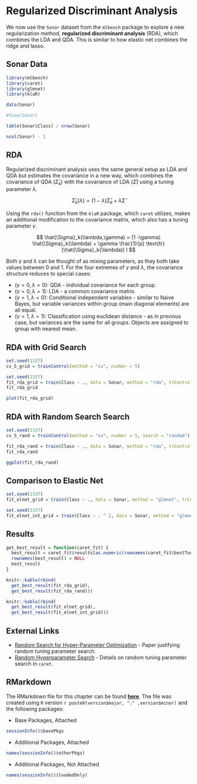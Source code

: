 # Regularized Discriminant Analysis

We now use the  `Sonar` dataset from the `mlbench` package to explore a new regularization method, **regularized discriminant analysis** (RDA), which combines the LDA and QDA. This is similar to how elastic net combines the ridge and lasso.

## Sonar Data

```r
library(mlbench)
library(caret)
library(glmnet)
library(klaR)
```

```r
data(Sonar)
```

```r
#View(Sonar)
```

```r
table(Sonar$Class) / nrow(Sonar)
```

```r
ncol(Sonar) - 1
```


## RDA

Regularized discriminant analysis uses the same general setup as LDA and QDA but estimates the covariance in a new way, which combines the covariance of QDA $(\hat{\Sigma}_k)$ with the covariance of LDA $(\hat{\Sigma})$ using a tuning parameter $\lambda$.

$$
\hat{\Sigma}_k(\lambda) = (1-\lambda)\hat{\Sigma}_k + \lambda \hat{\Sigma}
$$

Using the `rda()` function from the `klaR` package, which `caret` utilizes, makes an additional modification to the covariance matrix, which also has a tuning parameter $\gamma$.

$$
\hat{\Sigma}_k(\lambda,\gamma) = (1 -\gamma) \hat{\Sigma}_k(\lambda) + \gamma \frac{1}{p} \text{tr}(\hat{\Sigma}_k(\lambda)) I
$$

Both $\gamma$ and $\lambda$ can be thought of as mixing parameters, as they both take values between 0 and 1. For the four extremes of $\gamma$ and $\lambda$, the covariance structure reduces to special cases:

- $(\gamma=0, \lambda=0)$: QDA - individual covariance for each group.
- $(\gamma=0, \lambda=1)$: LDA - a common covariance matrix.
- $(\gamma=1, \lambda=0)$: Conditional independent variables - similar to Naive Bayes, but variable variances within group (main diagonal elements) are all equal.
- $(\gamma=1, \lambda=1)$: Classification using euclidean distance - as in previous case, but variances are the same for all groups. Objects are assigned to group with nearest mean.


## RDA with Grid Search

```r
set.seed(1337)
cv_5_grid = trainControl(method = "cv", number = 5)
```

```r
set.seed(1337)
fit_rda_grid = train(Class ~ ., data = Sonar, method = "rda", trControl = cv_5_grid)
fit_rda_grid
```

```r
plot(fit_rda_grid)
```

## RDA with Random Search Search


```r
set.seed(1337)
cv_5_rand = trainControl(method = "cv", number = 5, search = "random")
```

```r
fit_rda_rand = train(Class ~ ., data = Sonar, method = "rda", trControl = cv_5_rand, tuneLength = 9)
fit_rda_rand
```

```r
ggplot(fit_rda_rand)
```




## Comparison to Elastic Net

```r
set.seed(1337)
fit_elnet_grid = train(Class ~ ., data = Sonar, method = "glmnet", trControl = cv_5_grid, tuneLength = 10)
```

```r
set.seed(1337)
fit_elnet_int_grid = train(Class ~ . ^ 2, data = Sonar, method = "glmnet", trControl = cv_5_grid, tuneLength = 10)
```







## Results





```r
get_best_result = function(caret_fit) {
  best_result = caret_fit$results[as.numeric(rownames(caret_fit$bestTune)), ]
  rownames(best_result) = NULL
  best_result
}
```


```r
knitr::kable(rbind(
  get_best_result(fit_rda_grid),
  get_best_result(fit_rda_rand)))
```

```r
knitr::kable(rbind(
  get_best_result(fit_elnet_grid),
  get_best_result(fit_elnet_int_grid)))

```


## External Links

- [Random Search for Hyper-Parameter Optimization](http://www.jmlr.org/papers/volume13/bergstra12a/bergstra12a) - Paper justifying random tuning parameter search.
- [Random Hyperparameter Search](https://topepo.github.io/caret/random-hyperparameter-search.html) - Details on random tuning parameter search in `caret`.


## RMarkdown

The RMarkdown file for this chapter can be found [**here**](17-rda.Rmd). The file was created using `R` version `r paste0(version$major, "." ,version$minor)` and the following packages:

- Base Packages, Attached

```r
sessionInfo()$basePkgs
```

- Additional Packages, Attached

```r
names(sessionInfo()$otherPkgs)
```

- Additional Packages, Not Attached

```r
names(sessionInfo()$loadedOnly)
```


